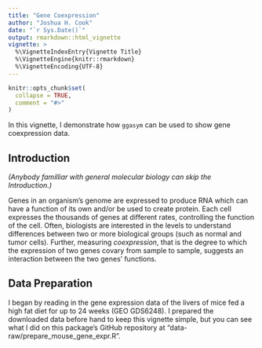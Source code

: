 ```yaml
---
title: "Gene Coexpression"
author: "Joshua H. Cook"
date: "`r Sys.Date()`"
output: rmarkdown::html_vignette
vignette: >
  %\VignetteIndexEntry{Vignette Title}
  %\VignetteEngine{knitr::rmarkdown}
  %\VignetteEncoding{UTF-8}
---
```


```r
knitr::opts_chunk$set(
  collapse = TRUE,
  comment = "#>"
)
```

In this vignette, I demonstrate how `ggasym` can be used to show gene coexpression data.

## Introduction

*(Anybody familliar with general molecular biology can skip the Introduction.)*

Genes in an organism's genome are expressed to produce RNA which can have a function of its own and/or be used to create protein. Each cell expresses the thousands of genes at different rates, controlling the function of the cell. Often, biologists are interested in the levels to understand differences between two or more biological groups (such as normal and tumor cells). Further, measuring *coexpression*, that is the degree to which the expression of two genes covary from sample to sample, suggests an interaction between the two genes' functions.

## Data Preparation

I began by reading in the gene expression data of the livers of mice fed a high fat diet for up to 24 weeks (GEO GDS6248). I prepared the downloaded data before hand to keep this vignette simple, but you can see what I did on this package's GitHub repository at "data-raw/prepare_mouse_gene_expr.R". 
